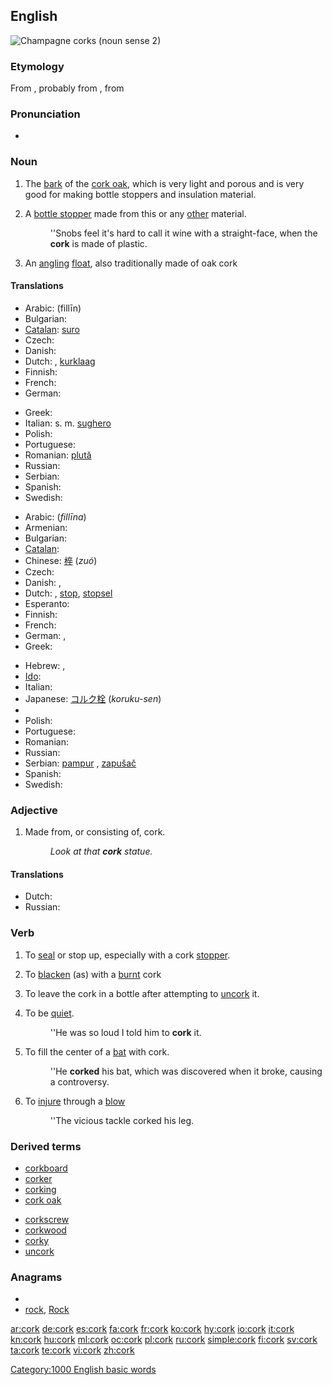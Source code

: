 {{wikipedia|Cork (material)}}
{{also|Cork}}
==English==
[[Image:ChampagneCorksLarge.jpg|thumb|Champagne corks (noun sense 2)]]
{{en-noun}}

===Etymology===
From {{etyl|enm|en}} {{term|cork||lang=enm|oak bark", "cork}}, probably from {{etyl|ar|en}} {{term|كورك||sc=Arab|lang=ar|tr=kurk}}, from {{etyl|la|en}} {{term|quercus||lang=la|oak}}

===Pronunciation===
* {{audio|en-us-cork.ogg|Audio (US)}}
*: {{rhymes|ɔː(r)k}}

===Noun===
{{en-noun|s|-}}

# {{uncountable}} The [[bark]] of the [[cork oak]], which is very light and porous and is very good for making bottle stoppers and insulation material.
# A [[bottle stopper]] made from this or any [[other]] material.
#: ''Snobs feel it's hard to call it wine with a straight-face, when the '''cork''' is made of plastic.
# An [[angling]] [[float]], also traditionally made of oak cork

====Translations====
{{trans-top|bark of the cork oak}}
* Arabic: {{Arab|[[فلين|فِلّين]]}} (fillīn) {{m}}
* Bulgarian: {{t|bg|корк|m}}
* [[Catalan]]: [[suro]] {{m}}
* Czech: {{t-|cs|korek|m}}
* Danish: {{t-|da|kork|c}}
* Dutch: {{t+|nl|kurk}}, [[kurklaag]]
* Finnish: {{t+|fi|korkki}}
* French: {{t+|fr|liège|m}}
* German: {{t+|de|Kork|m}}
{{trans-mid}}
* Greek: {{t+|el|φελλός|m|tr=fellós}}
* Italian: s. m. [[sughero]]
* Polish: {{t+|pl|korek|m}}
* Portuguese: {{t+|pt|cortiça|f}}
* Romanian: [[plută]]
* Russian: {{t+|ru|пробка|f|tr=próbka}}
* Serbian: {{t-|sr|pluta|f}}
* Spanish: {{t-|es|corcho|m}}
* Swedish: {{t+|sv|kork|c}}
{{trans-bottom}}

{{trans-top|bottle stopper}}
* Arabic: {{Arab|[[فلينة|فِلّينة]]}} (''fillīna'') {{f}}
* Armenian: {{t-|hy|խցան|tr=xc’an}}
* Bulgarian: {{t|bg|корк|m}}
* [[Catalan]]: {{t-|ca|tap|m}}
* Chinese: [[椊]] (''zuó'')
* Czech: {{t-|cs|zátka|f}}
* Danish: {{t-|da|prop|c}},  {{t|da|korkprop|c}}
* Dutch: {{t+|nl|kurk}}, [[stop]], [[stopsel]] {{n}}
* Esperanto: {{t-|eo|korko|xs=Esperanto}}
* Finnish: {{t+|fi|korkki}}
* French: {{t+|fr|bouchon|m}}
* German: {{t+|de|Stöpsel|m}}, {{t+|de|Kork|m}}
* Greek: {{t+|el|φελλός|m|tr=fellós}}
{{trans-mid}}
* Hebrew: {{t|he|שעם|tr=sha'am}}, {{t|he|פקק|tr=p'kak}}
* [[Ido]]: {{t+|io|korko|xs=Ido}}
* Italian: {{t-|it|turacciolo|m}}
* Japanese: [[コルク栓]] (''koruku-sen'')
* {{trreq|Korean}}
* Polish: {{t+|pl|korek|m}}
* Portuguese: {{t+|pt|rolha|f}}
* Romanian: {{t-|ro|dop|n}}
* Russian: {{t+|ru|пробка|f|tr=''próbka''}}
* Serbian: [[pampur]] {{m}}, [[zapušač]] {{m}}
* Spanish: {{t-|es|corcho|m}}
* Swedish: {{t+|sv|kork|c}}
{{trans-bottom}}

===Adjective===
{{en-adj|-|-}}

# Made from, or consisting of, cork.
#: ''Look at that '''cork''' statue.''

====Translations====
* Dutch: {{t-|nl|kurken}}
* Russian: {{t|ru|пробковый|tr=próbkovyj}}

===Verb===
{{en-verb}}

# {{transitive}} To [[seal]] or stop up, especially with a cork [[stopper]].
# {{transitive}} To [[blacken]] (as) with a [[burnt]] cork
# To leave the cork in a bottle after attempting to [[uncork]] it.
# {{context|slang}} To be [[quiet]].
#: ''He was so loud I told him to '''cork''' it.
# {{context|baseball}} To fill the center of a [[bat]] with cork.
#: ''He '''corked''' his bat, which was discovered when it broke, causing a controversy.
# {{Australia}} {{transitive}} To [[injure]] through a [[blow]]
#: ''The vicious tackle corked his leg.

===Derived terms===
{{top2}}
* [[corkboard]]
* [[corker]]
* [[corking]]
* [[cork oak]]
{{mid2}}
* [[corkscrew]]
* [[corkwood]]
* [[corky]]
* [[uncork]]
{{bottom}}

===Anagrams===
* {{alphagram|ckor}}
* [[rock#English|rock]], [[Rock#English|Rock]]

[[Category:1000 English basic words]]

[[ar:cork]]
[[de:cork]]
[[es:cork]]
[[fa:cork]]
[[fr:cork]]
[[ko:cork]]
[[hy:cork]]
[[io:cork]]
[[it:cork]]
[[kn:cork]]
[[hu:cork]]
[[ml:cork]]
[[oc:cork]]
[[pl:cork]]
[[ru:cork]]
[[simple:cork]]
[[fi:cork]]
[[sv:cork]]
[[ta:cork]]
[[te:cork]]
[[vi:cork]]
[[zh:cork]]